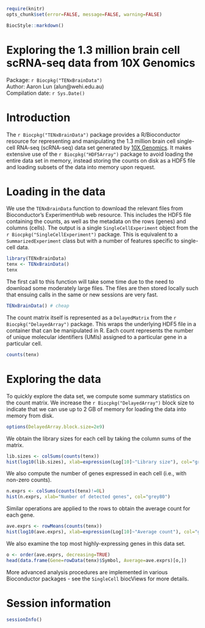 <!--
%\VignetteIndexEntry{Exploring the 1.3 million brain cell scRNA-seq data from 10X Genomics}
%\VignettePackage{BiocStyle}
%\VignetteEngine{knitr::knitr}
-->

```r
require(knitr)
opts_chunk$set(error=FALSE, message=FALSE, warning=FALSE)
```

```r
BiocStyle::markdown()
```

# Exploring the 1.3 million brain cell scRNA-seq data from 10X Genomics
Package: `r Biocpkg("TENxBrainData")` <br />
Author: Aaron Lun (alun@wehi.edu.au) <br />
Compilation date: `r Sys.Date()`

# Introduction

The `r Biocpkg("TENxBrainData")` package provides a R/Bioconductor resource for representing and manipulating the 1.3 million brain cell single-cell RNA-seq (scRNA-seq) data set generated by [10X Genomics](https://support.10xgenomics.com/single-cell-gene-expression/datasets/1.3.0/1M_neurons).
It makes extensive use of the `r Biocpkg("HDF5Array")` package to avoid loading the entire data set in memory, instead storing the counts on disk as a HDF5 file and loading subsets of the data into memory upon request.

# Loading in the data 

We use the `TENxBrainData` function to download the relevant files from Bioconductor's ExperimentHub web resource.
This includes the HDF5 file containing the counts, as well as the metadata on the rows (genes) and columns (cells).
The output is a single `SingleCellExperiment` object from the `r Biocpkg("SingleCellExperiment")` package.
This is equivalent to a `SummarizedExperiment` class but with a number of features specific to single-cell data.


```r
library(TENxBrainData)
tenx <- TENxBrainData()
tenx
```

The first call to this function will take some time due to the need to download some moderately large files.
The files are then stored locally such that ensuing calls in the same or new sessions are very fast.

```r
TENxBrainData() # cheap
```

The count matrix itself is represented as a `DelayedMatrix` from the `r Biocpkg("DelayedArray")` package.
This wraps the underlying HDF5 file in a container that can be manipulated in R. 
Each count represents the number of unique molecular identifiers (UMIs) assigned to a particular gene in a particular cell.

```r
counts(tenx)
```

# Exploring the data

To quickly explore the data set, we compute some summary statistics on the count matrix.
We increase the `r Biocpkg("DelayedArray")` block size to indicate that we can use up to 2 GB of memory for loading the data into memory from disk.

```r
options(DelayedArray.block.size=2e9)
```

We obtain the library sizes for each cell by taking the column sums of the matrix.

```r
lib.sizes <- colSums(counts(tenx))
hist(log10(lib.sizes), xlab=expression(Log[10]~"Library size"), col="grey80")
```

We also compute the number of genes expressed in each cell (i.e., with non-zero counts).

```r
n.exprs <- colSums(counts(tenx)!=0L)
hist(n.exprs, xlab="Number of detected genes", col="grey80")
```

Similar operations are applied to the rows to obtain the average count for each gene.

```r
ave.exprs <- rowMeans(counts(tenx))
hist(log10(ave.exprs), xlab=expression(Log[10]~"Average count"), col="grey80")
```

We also examine the top most highly-expressing genes in this data set.

```r
o <- order(ave.exprs, decreasing=TRUE)
head(data.frame(Gene=rowData(tenx)$Symbol, Average=ave.exprs)[o,])
```

More advanced analysis procedures are implemented in various Bioconductor packages - see the `SingleCell` biocViews for more details.

# Session information

```r
sessionInfo()
```
